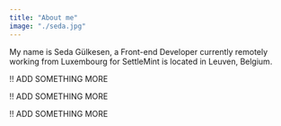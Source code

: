 ```yaml
---
title: "About me"
image: "./seda.jpg"
---
```



My name is Seda Gülkesen, a Front-end Developer currently remotely working from Luxembourg for SettleMint is located in Leuven, Belgium.

!! ADD SOMETHING MORE

!! ADD SOMETHING MORE

!! ADD SOMETHING MORE
